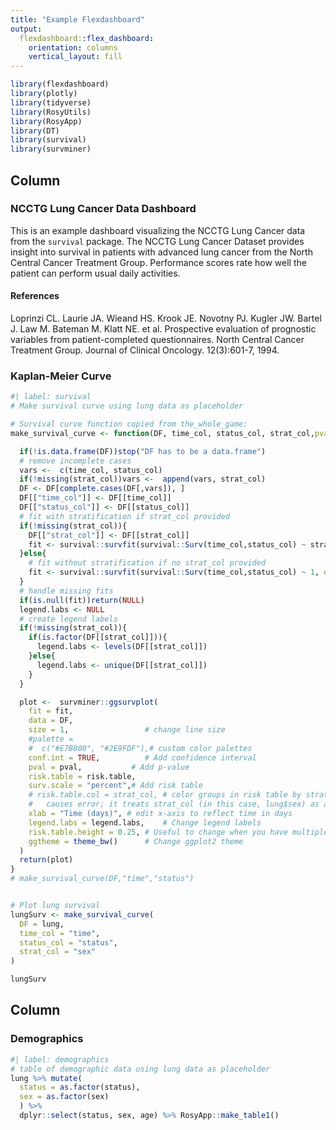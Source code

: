 ```yaml
---
title: "Example Flexdashboard"
output: 
  flexdashboard::flex_dashboard:
    orientation: columns
    vertical_layout: fill
---
```


```r
library(flexdashboard)
library(plotly)
library(tidyverse)
library(RosyUtils)
library(RosyApp)
library(DT)
library(survival)
library(survminer)

```

Column {data-width=700}
-----------------------------------------------------------------------
### NCCTG Lung Cancer Data Dashboard

This is an example dashboard visualizing the NCCTG Lung Cancer data from the `survival` package. The NCCTG Lung Cancer Dataset provides insight into survival in patients with advanced lung cancer from the North Central Cancer Treatment Group. Performance scores rate how well the patient can perform usual daily activities.

#### References
Loprinzi CL. Laurie JA. Wieand HS. Krook JE. Novotny PJ. Kugler JW. Bartel J. Law M. Bateman M. Klatt NE. et al. Prospective evaluation of prognostic variables from patient-completed questionnaires. North Central Cancer Treatment Group. Journal of Clinical Oncology. 12(3):601-7, 1994.

### Kaplan-Meier Curve

```r
#| label: survival
# Make survival curve using lung data as placeholder

# Survival curve function copied from the_whole_game:
make_survival_curve <- function(DF, time_col, status_col, strat_col,pval = T,risk.table = T){

  if(!is.data.frame(DF))stop("DF has to be a data.frame")
  # remove incomplete cases
  vars <-  c(time_col, status_col)
  if(!missing(strat_col))vars <-  append(vars, strat_col)
  DF <- DF[complete.cases(DF[,vars]), ]
  DF[["time_col"]] <- DF[[time_col]]
  DF[["status_col"]] <- DF[[status_col]]
  # fit with stratification if strat_col provided
  if(!missing(strat_col)){
    DF[["strat_col"]] <- DF[[strat_col]]
    fit <- survival::survfit(survival::Surv(time_col,status_col) ~ strat_col, data = DF)
  }else{
    # fit without stratification if no strat_col provided
    fit <- survival::survfit(survival::Surv(time_col,status_col) ~ 1, data = DF)
  }
  # handle missing fits
  if(is.null(fit))return(NULL)
  legend.labs <- NULL
  # create legend labels
  if(!missing(strat_col)){
    if(is.factor(DF[[strat_col]])){
      legend.labs <- levels(DF[[strat_col]])
    }else{
      legend.labs <- unique(DF[[strat_col]])
    }
  }

  plot <-  survminer::ggsurvplot(
    fit = fit,
    data = DF,
    size = 1,                 # change line size
    #palette =
    #  c("#E7B800", "#2E9FDF"),# custom color palettes
    conf.int = TRUE,          # Add confidence interval
    pval = pval,           # Add p-value
    risk.table = risk.table,
    surv.scale = "percent",# Add risk table
    # risk.table.col = strat_col, # color groups in risk table by strat
    #   causes error; it treats strat_col (in this case, lung$sex) as a color
    xlab = "Time (days)", # edit x-axis to reflect time in days
    legend.labs = legend.labs,    # Change legend labels
    risk.table.height = 0.25, # Useful to change when you have multiple groups
    ggtheme = theme_bw()      # Change ggplot2 theme
  )
  return(plot)
}
# make_survival_curve(DF,"time","status")


# Plot lung survival
lungSurv <- make_survival_curve(
  DF = lung,
  time_col = "time",
  status_col = "status",
  strat_col = "sex"
)

lungSurv

```

Column {data-width=300}
-----------------------------------------------------------------------

### Demographics

```r
#| label: demographics
# table of demographic data using lung data as placeholder
lung %>% mutate(
  status = as.factor(status),
  sex = as.factor(sex)
  ) %>%
  dplyr::select(status, sex, age) %>% RosyApp::make_table1()

```

